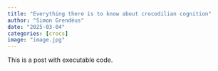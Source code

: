 ```yaml
---
title: "Everything there is to know about crocodilian cognition"
author: "Simon Grendéus"
date: "2025-03-04"
categories: [crocs]
image: "image.jpg"
---
```


This is a post with executable code.
